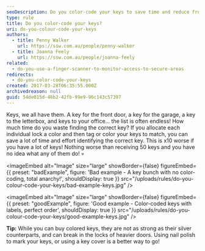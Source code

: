 ```yaml
---
seoDescription: Do you color-code your keys to save time and reduce frustration when identifying the correct key?
type: rule
title: Do you color-code your keys?
uri: do-you-colour-code-your-keys
authors:
  - title: Penny Walker
    url: https://ssw.com.au/people/penny-walker
  - title: Joanna Feely
    url: https://ssw.com.au/people/joanna-feely
related:
  - do-you-use-a-finger-scanner-to-monitor-access-to-secure-areas
redirects:
  - do-you-color-code-your-keys
created: 2017-03-28T06:35:55.000Z
archivedreason: null
guid: 54de015d-46b2-42fb-99e9-96c143c57397
---
```


Keys, we all have them. A key for the front door, a key for the garage, a key to the letterbox, and keys to your office… the list is often endless! How much time do you waste finding the correct key?
If you allocate each individual lock a color and then tag or color your keys to match, you can save a lot of time and effort identifying the correct key. This is x10 worse if you have a lot of keys! Nothing worse than receiving 50 keys and you have no idea what any of them do! 💀

<imageEmbed
  alt="Image"
  size="large"
  showBorder={false}
  figureEmbed={{
    preset: "badExample",
    figure: 'Bad example - A key bunch with no color-coding, total anarchy!',
    shouldDisplay: true
  }}
  src="/uploads/rules/do-you-colour-code-your-keys/bad-example-keys.jpg"
/>

<imageEmbed
  alt="Image"
  size="large"
  showBorder={false}
  figureEmbed={{
    preset: "goodExample",
    figure: 'Good example - Color-coded keys with labels, perfect order',
    shouldDisplay: true
  }}
  src="/uploads/rules/do-you-colour-code-your-keys/good-example-keys.jpg"
/>

**Tip:** While you can buy colored keys, they are not as strong as their silver counterparts, and can break in the locks of heavier doors. Using nail polish to mark your keys, or using a key cover is a better way to go!